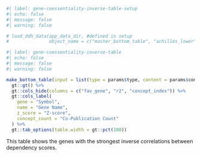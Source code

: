 ```r
#| label: gene-coessentiality-inverse-table-setup
#| echo: false
#| message: false
#| warning: false

# load_ddh_data(app_data_dir, #defined in setup
#               object_name = c("master_bottom_table", "achilles_lower"))

```

```r
#| label: gene-coessentiality-inverse-table
#| echo: false
#| message: false
#| warning: false

make_bottom_table(input = list(type = params$type, content = params$content)) %>% 
  gt::gt() %>% 
  gt::cols_hide(columns = c("fav_gene", "r2", "concept_index")) %>% 
  gt::cols_label(
    gene = "Symbol", 
    name = "Gene Name", 
    z_score = "Z-score", 
    concept_count = "Co-Publication Count"
  ) %>% 
  gt::tab_options(table.width = gt::pct(100))
```
  
This table shows the genes with the strongest inverse correlations between dependency scores.  